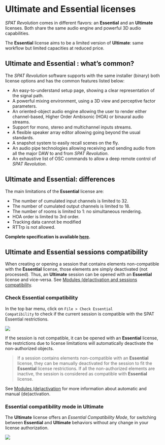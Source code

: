# Ultimate and Essential licenses

_SPAT Revolution_ comes in different flavors: an **Essential** and an **Ultimate** licenses.
Both share the same audio engine and powerful 3D audio capabilities.

The **Essential** license aims to be a limited version of **Ultimate**: same workflow but limited capacities at reduced price.

## Ultimate and Essential : what's common?

The _SPAT Revolution_ software supports with the same installer (binary) both license options and has the common features listed below:

 - An easy-to-understand setup page, showing a clear representation of the signal path.
 - A powerful mixing environment, using a 3D view and perceptive factor parameters.
 - An oriented-object audio engine allowing the user to render either channel-based, Higher Order Ambisonic (HOA) or binaural audio streams.
 - Support for mono, stereo and multichannel inputs streams.
 - A flexible speaker array editor allowing going beyond the usual standards.
 - A snapshot system to easily recall scenes on the fly.
 - An audio pipe technologies allowing receiving and sending audio from all the major DAW to and from _SPAT Revolution_.
 - An exhaustive list of OSC commands to allow a deep remote control of _SPAT Revolution_.

## Ultimate and Essential: differences

The main limitations of the **Essential** license are:

 - The number of cumulated input channels is limited to 32.
 - The number of cumulated output channels is limited to 18.
 - The number of rooms is limited to 1: no simultaneous rendering.
- HOA order is limited to 3rd order.
 - Tracking data cannot be modified
 - RTTrp is not allowed.

 **Complete specification is available [here](https://www.flux.audio/project/spat-revolution/#specifications).**
<!-- TODO: update the complete spec --> 

## Ultimate and Essential sessions compatibility

When creating or opening a session that contains elements non-compatible with the **Essential** license, those elements are simply deactivated (not processed).
Thus, an **Ultimate** session can be opened with an **Essential** license and vice-versa. See [Modules (de)activation and sessions compatibility](Spat_Environment_Modules_de_activation.md).

### Check Essential compatibility

In the top bar menu, click on <code>File > Check Essential Compatibility</code> to check if the current session is compatible with the SPAT Essential restrictions.

![](https://media.githubusercontent.com/media/FLUX-SE/doc_images/main/SpatR/Setup/EssentialAlreadyCompatible.png)

If the session is not compatible, it can be opened with an **Essential** license, the restrictions due to license limitations will automatically deactivate the non-authorized objects. 

> If a session contains elements non-compatible with an **Essential** license, they can be manually deactivated for the session to fit the **Essential** license restrictions. If all the non-authorized elements are inactive, the session is considered as compatible with **Essential** license.

See [Modules (de)activation](Spat_Environment_Modules_de_activation.md) for more information about automatic and manual (de)activation.

### Essential compatibility mode in Ultimate

The **Ultimate** license offers an _Essential Compatibility Mode_, for switching between **Essential** and **Ultimate** behaviors without any change in your license authorization.

![](https://media.githubusercontent.com/media/FLUX-SE/doc_images/main/SpatR/Setup/EssentialCompatibilityModeOn.png)

